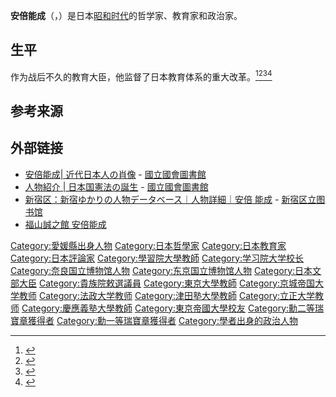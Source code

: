{{Infobox Officeholder
|honorific-prefix  = 
|name              = 安倍 能成
|original_name     = 
|honorific-suffix  = 
|image             = Yoshishige Abe 01.jpg
|imagesize         = 250px
|smallimage        = 
|caption           = 
|order             = 
|office           = {{EOJ}}第60任[[文部大臣_(日本)|文部大臣]]
|term_start       = 1946年1月13日
|term_end         = 1946年5月22日
|primeminister   = [[幣原喜重郎|幣原喜重郎]]
|predecessor      = {{link-ja|前田多門|前田多門}}
|successor        =[[田中耕太郎|田中耕太郎]]
| office2     = {{EOJ}}[[貴族院_(日本)|貴族院]]議員
| term_start2    = 1945年12月
| term_end2     = 1947年5月2日
|predecessor2   =
|successor2     =
|constituency2 = 敕選議員
|birth_date       = {{Birth date|1883|12|23}}
|birth_place      = {{EOJ}}[[爱媛县|爱媛县]][[温泉郡_(日本)|温泉郡]]小唐人町（現[[松山市|松山市]]）
|death_date       =  {{Death date and age|1966|06|07|1883|12|23}}
|death_place      =  {{JPN}}[[東京都|東京都]][[文京区|文京区]][[本鄉_(文京區)|本鄉]]
|resting_place = {{JPN}}[[神奈川縣|神奈川縣]][[鎌倉市|鎌倉市]][[東慶寺|東慶寺]]
|party            = 
| nationality = {{JPN}}
| other_names =
|spouse           = 安倍恭子
|children         = 
|relatives          = 安倍恕（弟）<br>[[藤村操|藤村操]]（內兄）<br>{{link-ja|安倍晴彦|安倍晴彦}}（姪子）<br>{{link-ja|小山久二郎|小山久二郎}}（外甥）
|parents = 安倍義任（父）
|occupation = [[哲学家|哲学家]]、[[教育家|教育家]]<br>[[津田塾大学|女子英学塾]]、[[立正大学|日蓮宗大学]]、[[慶應義塾大学|慶應義塾大学]]、[[旧制第一高等学校|第一高等学校]]講師<br>[[法政大学_(日本)|法政大学]]、[[京城帝国大学|京城帝国大学]][[教授|教授]]<br>[[旧制第一高等学校|第一高等学校]]校長<br>{{link-ja|帝室博物館|帝室博物館}}館長<br>[[東京国立博物館|東京国立博物館]]館長<br>{{link-ja|教育刷新委員会|教育刷新委員会}}委員長<br>{{link-ja|学校法人学習院|学校法人学習院|学習院}}院長
|alma_mater       = [[東京帝國大學|東京帝國大學]]文科大学哲学科
|website          = 
|known_for = [[当用漢字表|当用漢字表]]、[[現代假名遣|現代假名遣]]、[[舊金山和約|舊金山和約]]
|module={{Infobox writer
|embed=yes
|genre=[[文學評論|文學評論]]
|movement = [[自然主義文學|自然主義文學]]
|influences    = [[夏目漱石|夏目漱石]]、[[高濱虚子|高濱虚子]]
|awards= [[读卖文学奖|读卖文学奖]]（1957年）<br>[[正三位|正三位]]（1966年）
}}
|module2={{Infobox philosopher
|embed=yes
|school_tradition=自然主義哲学、[[哲学史|哲学史]]
|main_interests= [[康德_(哲学家)|康德]]哲学
|influences       = {{link-ja|波多野精一|波多野精一}}、[[倭鏗|倭鏗]]
}}
}}
'''安倍能成'''（{{jpn|j=安倍 能成|hg=あべ よししげ}}，{{bd|1883年|12月23日|1966年|6月7日}}）是日本[[昭和时代|昭和时代]]的哲学家、教育家和政治家。

==生平==
作为战后不久的教育大臣，他监督了日本教育体系的重大改革。<ref>{{Cite|和書|title=[https://dl.ndl.go.jp/info:ndljp/pid/812595/45 愛媛県立松山中学校一覧 明治43年9月]|page=85|publisher=愛媛県立松山中学校|year=1910}}</ref><ref>{{Cite|和書|title=[https://dl.ndl.go.jp/info:ndljp/pid/812880/132 第一高等学校一覧 自明治39年至明治40年]|page=256|publisher=第一高等学校|year=1907}}</ref><ref>{{Cite web|url=https://serai.jp/hobby/115019|title=夏目漱石、自殺した教え子の妹の結婚披露宴に出席する。【日めくり漱石／12月22日】|accessdate=2018-05-16|author=矢島裕紀彦|date=2016-12-22|website=[[サライ.jp|サライ.jp]]|publisher=[[小学館|小学館]]|archiveurl=https://archive.today/20180516135624/https://serai.jp/hobby/115019|archivedate=2018-05-16|deadlinkdate=|dead-url=no}}</ref><ref name=bijyutsu>{{Citation|contribution=安倍能成|contribution-url=http://archive.is/eZnAz#7%|title=美術人名辞典|publisher=[[思文閣出版|思文閣出版]]}}</ref>

== 参考来源 ==
{{reflist}}

== 外部链接 ==
* [https://www.ndl.go.jp/portrait/datas/364.html 安倍能成| 近代日本人の肖像] {{Wayback|url=https://www.ndl.go.jp/portrait/datas/364.html |date=20190722174139 }} - [[國立國會圖書館|國立國會圖書館]]
* [https://www.ndl.go.jp/constitution/etc/jinbutsu.html 人物紹介 | 日本国憲法の誕生] {{Wayback|url=https://www.ndl.go.jp/constitution/etc/jinbutsu.html |date=20201021204240 }} - [[國立國會圖書館|國立國會圖書館]]
* [http://www.library.shinjuku.tokyo.jp/jinbutuyukari/detail.php?id=92 新宿区：新宿ゆかりの人物データベース｜人物詳細｜安倍 能成] {{Wayback|url=http://www.library.shinjuku.tokyo.jp/jinbutuyukari/detail.php?id=92 |date=20171226020903 }} - [[新宿区立图书馆|新宿区立图书馆]]
* [http://wp1.fuchu.jp/~sei-dou/jinmeiroku/abe-yoshishige/abe-yoshishige.htm 福山誠之館 安倍能成] {{Wayback|url=http://wp1.fuchu.jp/~sei-dou/jinmeiroku/abe-yoshishige/abe-yoshishige.htm |date=20171226021935 }}

{{DEFAULTSORT:Abe Yoshishige}}
[[Category:愛媛縣出身人物|Category:愛媛縣出身人物]]
[[Category:日本哲學家|Category:日本哲學家]]
[[Category:日本教育家|Category:日本教育家]]
[[Category:日本評論家|Category:日本評論家]]
[[Category:學習院大學教師|Category:學習院大學教師]]
[[Category:学习院大学校长|Category:学习院大学校长]]
[[Category:奈良国立博物馆人物|Category:奈良国立博物馆人物]]
[[Category:东京国立博物馆人物|Category:东京国立博物馆人物]]
[[Category:日本文部大臣|Category:日本文部大臣]]
[[Category:貴族院敕選議員|Category:貴族院敕選議員]]
[[Category:東京大學教師|Category:東京大學教師]]
[[Category:京城帝国大学教师|Category:京城帝国大学教师]]
[[Category:法政大学教师|Category:法政大学教师]]
[[Category:津田塾大學教師|Category:津田塾大學教師]]
[[Category:立正大学教师|Category:立正大学教师]]
[[Category:慶應義塾大學教師|Category:慶應義塾大學教師]]
[[Category:東京帝國大學校友|Category:東京帝國大學校友]]
[[Category:勳二等瑞寶章獲得者|Category:勳二等瑞寶章獲得者]]
[[Category:勳一等瑞寶章獲得者|Category:勳一等瑞寶章獲得者]]
[[Category:學者出身的政治人物|Category:學者出身的政治人物]]
